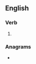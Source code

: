 ==English==

===Verb===
{{head|en|verb form}}

# {{en-third-person singular of|quop}}

===Anagrams===
* {{anagrams|en|squop}}
